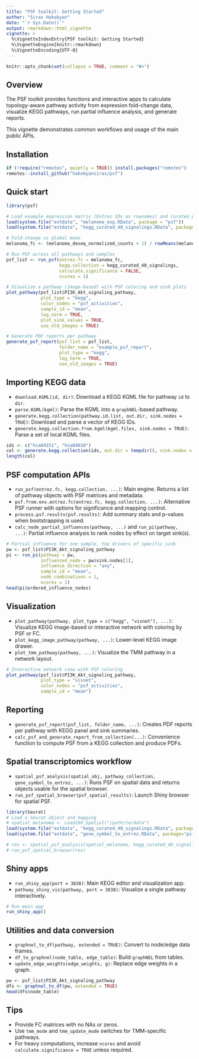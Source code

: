 ```yaml
---
title: "PSF toolkit: Getting Started"
author: "Siras Hakobyan"
date: "`r Sys.Date()`"
output: rmarkdown::html_vignette
vignette: >
  %\VignetteIndexEntry{PSF toolkit: Getting Started}
  %\VignetteEngine{knitr::rmarkdown}
  %\VignetteEncoding{UTF-8}
---
```


```r
knitr::opts_chunk$set(collapse = TRUE, comment = "#>")
```

## Overview

The PSF toolkit provides functions and interactive apps to calculate topology-aware pathway activity from expression fold-change data, visualize KEGG pathways, run partial influence analysis, and generate reports.

This vignette demonstrates common workflows and usage of the main public APIs.

## Installation

```r
if (!require("remotes", quietly = TRUE)) install.packages("remotes")
remotes::install_github("hakobyansiras/psf")
```

## Quick start

```r
library(psf)

# Load example expression matrix (Entrez IDs as rownames) and curated pathway collection
load(system.file("extdata", "melanoma_exp.RData", package = "psf"))
load(system.file("extdata", "kegg_curated_40_signalings.RData", package = "psf"))

# Fold-change vs global mean
melanoma_fc <- (melanoma_deseq_normalized_counts + 1) / rowMeans(melanoma_deseq_normalized_counts + 1)

# Run PSF across all pathways and samples
psf_list <- run_psf(entrez.fc = melanoma_fc,
                    kegg.collection = kegg_curated_40_signalings,
                    calculate.significance = FALSE,
                    ncores = 1)

# Visualize a pathway (image-based) with PSF coloring and sink plots
plot_pathway(psf_list$PI3K_Akt_signaling_pathway,
             plot_type = "kegg",
             color_nodes = "psf_activities",
             sample_id = "mean",
             log_norm = TRUE,
             plot_sink_values = TRUE,
             use_old_images = TRUE)

# Generate PDF reports per pathway
generate_psf_report(psf_list = psf_list,
                    folder_name = "example_psf_report",
                    plot_type = "kegg",
                    log_norm = TRUE,
                    use_old_images = TRUE)
```

## Importing KEGG data

- `download.KGML(id, dir)`: Download a KEGG KGML file for pathway `id` to `dir`.
- `parse.KGML(kgml)`: Parse the KGML into a `graphNEL`-based pathway.
- `generate.kegg.collection(pathway.id.list, out.dir, sink.nodes = TRUE)`: Download and parse a vector of KEGG IDs.
- `generate.kegg.collection.from.kgml(kgml.files, sink.nodes = TRUE)`: Parse a set of local KGML files.

```r
ids <- c("hsa04151", "hsa04010")
col <- generate.kegg.collection(ids, out.dir = tempdir(), sink.nodes = TRUE)
length(col)
```

## PSF computation APIs

- `run_psf(entrez.fc, kegg.collection, ...)`: Main engine. Returns a list of pathway objects with PSF matrices and metadata.
- `psf.from.env.entrez.fc(entrez.fc, kegg.collection, ...)`: Alternative PSF runner with options for significance and mapping control.
- `process.psf.results(psf.results)`: Add summary stats and p-values when bootstrapping is used.
- `calc_node_partial_influences(pathway, ...)` and `run_pi(pathway, ...)`: Partial influence analysis to rank nodes by effect on target sink(s).

```r
# Partial influence for one sample, top drivers of specific sink
pw <- psf_list$PI3K_Akt_signaling_pathway
pi <- run_pi(pathway = pw,
             influenced_node = pw$sink.nodes[1],
             influence_direction = "any",
             sample_id = "mean",
             node_combinations = 1,
             ncores = 1)
head(pi$ordered_influence_nodes)
```

## Visualization

- `plot_pathway(pathway, plot_type = c("kegg", "visnet"), ...)`: Visualize KEGG image-based or interactive network with coloring by PSF or FC.
- `plot_kegg_image_pathway(pathway, ...)`: Lower-level KEGG image drawer.
- `plot_tmm_pathway(pathway, ...)`: Visualize the TMM pathway in a network layout.

```r
# Interactive network view with PSF coloring
plot_pathway(psf_list$PI3K_Akt_signaling_pathway,
             plot_type = "visnet",
             color_nodes = "psf_activities",
             sample_id = "mean")
```

## Reporting

- `generate_psf_report(psf_list, folder_name, ...)`: Creates PDF reports per pathway with KEGG panel and sink summaries.
- `calc_psf_and_generate_report_from_collection(...)`: Convenience function to compute PSF from a KEGG collection and produce PDFs.

## Spatial transcriptomics workflow

- `spatial_psf_analysis(spatial_obj, pathway_collection, gene_symbol_to_entrez, ...)`: Runs PSF on spatial data and returns objects usable for the spatial browser.
- `run_psf_spatial_browser(psf_spatial_results)`: Launch Shiny browser for spatial PSF.

```r
library(Seurat)
# Load a Seurat object and mapping
# spatial_melanoma <- Load10X_Spatial("/path/to/data")
load(system.file("extdata", "kegg_curated_40_signalings.RData", package="psf"))
load(system.file("extdata", "gene_symbol_to_entrez.RData", package="psf"))

# res <- spatial_psf_analysis(spatial_melanoma, kegg_curated_40_signalings, gene_symbol_to_entrez)
# run_psf_spatial_browser(res)
```

## Shiny apps

- `run_shiny_app(port = 3838)`: Main KEGG editor and visualization app.
- `pathway_shiny_vis(pathway, port = 3838)`: Visualize a single pathway interactively.

```r
# Run main app
run_shiny_app()
```

## Utilities and data conversion

- `graphnel_to_df(pathway, extended = TRUE)`: Convert to node/edge data frames.
- `df_to_graphnel(node_table, edge_table)`: Build `graphNEL` from tables.
- `update_edge_weights(edge_weights, g)`: Replace edge weights in a graph.

```r
pw <- psf_list$PI3K_Akt_signaling_pathway
dfs <- graphnel_to_df(pw, extended = TRUE)
head(dfs$node_table)
```

## Tips

- Provide FC matrices with no NAs or zeros.
- Use `tmm_mode` and `tmm_update_mode` switches for TMM-specific pathways.
- For heavy computations, increase `ncores` and avoid `calculate.significance = TRUE` unless required.
